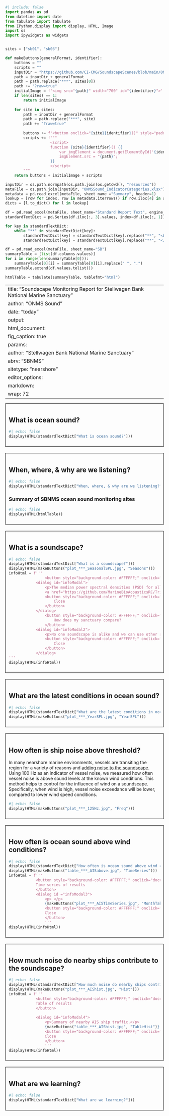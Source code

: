 ```python
#| include: false
import pandas as pd
from datetime import date
from tabulate import tabulate
from IPython.display import display, HTML, Image
import os
import ipywidgets as widgets


sites = ["sb01", "sb03"]

def makeButtons(generalFormat, identifier):
    buttons = ""
    scripts = ""
    inputDir = "https://github.com/CI-CMG/SoundscapeScenes/blob/main/ONMS-Sound/report/"
    path = inputDir + generalFormat
    path = path.replace("***", sites[0])
    path += "?raw=true"
    initialImage = f'<img src="{path}" width="700" id="{identifier}">'
    if len(sites) == 1:
        return initialImage
    
    for site in sites:
        path = inputDir + generalFormat
        path = path.replace("***", site)
        path += "?raw=true"
        
        buttons += f'<button onclick="{site}{identifier}()" style="padding: 10px; color: white; margin: 4px 4px; background-color: #008CBA;">{site}</button>'
        scripts += f"""
                    <script>
                    function {site}{identifier}() {{
                        var imgElement = document.getElementById('{identifier}');
                        imgElement.src = "{path}";
                    }}
                    </script>
        """
    return buttons + initialImage + scripts

inputDir = os.path.normpath(os.path.join(os.getcwd(), "resources"))
metaFile = os.path.join(inputDir, "ONMSSound_IndicatorCategories.xlsx")
metadata = pd.read_excel(metaFile, sheet_name ="Summary", header=1)
lookup = [row for index, row in metadata.iterrows() if row.iloc[4] in sites]
dicts = [l.to_dict() for l in lookup]

df = pd.read_excel(metaFile, sheet_name="Standard Report Text", engine_kwargs={'keep_links': True})
standardTextDict = pd.Series(df.iloc[:, 3].values, index=df.iloc[:, 1]).to_dict()

for key in standardTextDict:
    while "**" in standardTextDict[key]:
        standardTextDict[key] = standardTextDict[key].replace("**", "<b>", 1)
        standardTextDict[key] = standardTextDict[key].replace("**", "</b>", 1)

df = pd.read_excel(metaFile, sheet_name="SB")
summaryTable = [list(df.columns.values)]
for i in range(len(summaryTable[0])):
    summaryTable[0][i] = summaryTable[0][i].replace(" ", ".")
summaryTable.extend(df.values.tolist())

htmlTable = tabulate(summaryTable, tablefmt="html")
```

---
title: "Soundscape Monitoring Report for Stellwagen Bank National Marine Sanctuary"
author: "ONMS Sound"
date: "today"
output: 
  html_document: 
    fig_caption: true
params:
  author: "Stellwagen Bank National Marine Sanctuary"
  abrv: "SBNMS"
  sitetype: "nearshore"
editor_options: 
  markdown: 
    wrap: 72
---

::: {style="border: 1px solid black; padding: 10px; margin-bottom: 20px;"}
## What is ocean sound?

```python
#| echo: false
display(HTML(standardTextDict["What is ocean sound?"]))
```
:::

::: {style="border: 1px solid black; padding: 10px; margin-bottom: 20px;"}
## When, where, & why are we listening?
```python
#| echo: false
display(HTML(standardTextDict["When, where, & why are we listening?"]))
```
### Summary of SBNMS ocean sound monitoring sites
```python
#| echo: false
display(HTML(htmlTable))
```
:::

::: {style="border: 1px solid black; padding: 10px; margin-bottom: 20px;"}
## What is a soundscape?
```python
#| echo: false
display(HTML(standardTextDict["What is a soundscape?"]))
display(HTML(makeButtons("plot_***_SeasonalSPL.jpg", "Seasons")))
infoHtml = f'''
                <button style="background-color: #FFFFFF;" onclick="document.getElementById(&#39;infoModal&#39;).showModal()">How was this calculated?</button>
            <dialog id="infoModal">
                <p>The median power spectral densities (PSD) for all hours across all years are calculated from calibrated audio data using community software tools:
                <a href="https://github.com/MarineBioAcousticsRC/Triton/tree/master" target="_blank">Triton Soundscape Metrics</a>, <a href="https://pubs.aip.org/asa/jel/article/1/1/011203/219719" target="_blank">MANTA</a>, or <a href="https://github.com/lifewatch/pypam" target="_blank">PyPAM</a>. Triton software calculates the one-third octave band sound pressure levels by integration of PSD levels with a 1 Hz/1 second resolution and a median was used to calculate hourly values over no less than 1,800 1-s values for that hour and converted to decibels (dB re 1 μPa). MANTA and PYPAM software calculates power spectral density (PSD) levels per minute (μPa²) within the hybrid milledecade frequency bands. <a href="https://cran.r-project.org/web/packages/PAMscapes/index.html" target="_blank">PAMscapes</a> was used to calculate the median for each hour within one-third octave bands. These values were then converted to 1-Hz resolution to match the wind model results by converting to pressure and dividing by the band width before converting back to sound spectrum levels in decibels (dB re 1 μPa/Hz).</p>
                <button style="background-color: #FFFFFF;" onclick="document.getElementById(&#39;infoModal&#39;).close()">
                    Close
                </button>
            </dialog>
                <button style="background-color: #FFFFFF;" onclick="document.getElementById(&#39;infoModal2&#39;).showModal()">
                    How does my sanctuary compare?
                </button>
            <dialog id="infoModal2">
                <p>No one soundscape is alike and we can use other sites in similar oceanographic settings (e.g. nearshore or offshore) to compare conditions. From 2018-2022, the U.S. National Oceanic and Atmospheric Administration (NOAA) and the U.S. Navy engaged in a multi-year effort to monitor underwater sound within the U.S. National Marine Sanctuary System, known <a href="https://sanctuaries.noaa.gov/science/monitoring/sound/sanctsound.html" target="_blank">Sanctuary SoundScape Monitoring Project</a>. Data collected during this dedicated period provide <a href="https://www.frontiersin.org/journals/marine-science/articles/10.3389/fmars.2021.719258/full" target="_blank">initial insights</a> on how soundscapes compare.</p>
                <button style="background-color: #FFFFFF;" onclick="document.getElementById(&#39;infoModal2&#39;).close()">
                    Close
                </button>
            </dialog>
'''
display(HTML(infoHtml))
```
:::

::: {style="border: 1px solid black; padding: 10px; margin-bottom: 20px;"}
## What are the latest conditions in ocean sound?

```python
#| echo: false
display(HTML(standardTextDict["What are the latest conditions in ocean sound?"]))
display(HTML(makeButtons("plot_***_YearSPL.jpg", "YearSPL")))
```
:::

::: {style="border: 1px solid black; padding: 10px; margin-bottom: 20px;"}
## How often is ship noise above threshold?
In many nearshore marine environments, vessels are transiting the region for a variety of reasons and <a href="https://link.springer.com/article/10.1007/s10661-024-12497-2">adding noise to the soundscape</a>. Using 100 Hz as an indicator of vessel noise, we measured how often vessel noise is above sound levels at the known wind conditions. This method helps to control for the influence of wind on a soundscape. Specifically, when wind is high, vessel noise exceedance will be lower, compared to lower wind speed conditions.
```python
#| echo: false
display(HTML(makeButtons("plot_***_125Hz.jpg", "Freq")))
```
:::

::: {style="border: 1px solid black; padding: 10px; margin-bottom: 20px;"}
## How often is ocean sound above wind conditions?

```python
#| echo: false
display(HTML(standardTextDict["How often is ocean sound above wind conditions?"]))
display(HTML(makeButtons("table_***_AISabove.jpg", "TimeSeries")))
infoHtml = f'''
            <button style="background-color: #FFFFFF;" onclick="document.getElementById(&#39;infoModal3&#39;).showModal()">
            Time series of results
            </button>
            <dialog id ="infoModal3">
                <p> </p>
                {makeButtons("plot_***_AISTimeSeries.jpg", "MonthTable")}
                <button style="background-color: #FFFFFF;" onclick="document.getElementById(&#39;infoModal3&#39;).close()">
                Close
                </button>
                '''
display(HTML(infoHtml))
```
:::

::: {style="border: 1px solid black; padding: 10px; margin-bottom: 20px;"}
## How much noise do nearby ships contribute to the soundscape?

```python
#| echo: false
display(HTML(standardTextDict["How much noise do nearby ships contribute to the soundscape?"]))
display(HTML(makeButtons("plot_***_AIShist.jpg", "Hist")))
infoHtml = f'''
            <button style="background-color: #FFFFFF;" onclick="document.getElementById(&#39;infoModal4&#39;).showModal()">
            Table of results
            </button>
            
            <dialog id="infoModal4">
                <p>Summary of nearby AIS ship traffic.</p>
                {makeButtons("table_***_AIShist.jpg", "TableHist")}
                <button style="background-color: #FFFFFF;" onclick="document.getElementById(&#39;infoModal4&#39;).close()">
                Close
                </button>
                '''
display(HTML(infoHtml))
```
:::

::: {style="border: 1px solid black; padding: 10px; margin-bottom: 20px;"}
## What are we learning?

```python
#| echo: false
display(HTML(standardTextDict["What are we learning?"]))
```
:::
